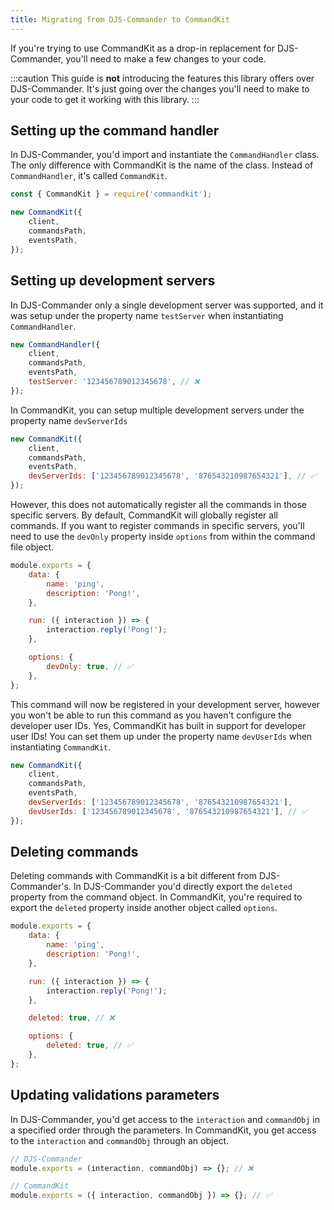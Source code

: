 ```yaml
---
title: Migrating from DJS-Commander to CommandKit
---
```


<ViewTransitions fallback="swap" />

If you're trying to use CommandKit as a drop-in replacement for DJS-Commander, you'll need to make a few changes to your code.

:::caution
This guide is **not** introducing the features this library offers over DJS-Commander. It's just going over the changes you'll need to make to your code to get it working with this library.
:::

## Setting up the command handler

In DJS-Commander, you'd import and instantiate the `CommandHandler` class. The only difference with CommandKit is the name of the class. Instead of `CommandHandler`, it's called `CommandKit`.

```js
const { CommandKit } = require('commandkit');

new CommandKit({
    client,
    commandsPath,
    eventsPath,
});
```

## Setting up development servers

In DJS-Commander only a single development server was supported, and it was setup under the property name `testServer` when instantiating `CommandHandler`.

```js
new CommandHandler({
    client,
    commandsPath,
    eventsPath,
    testServer: '123456789012345678', // ❌
});
```

In CommandKit, you can setup multiple development servers under the property name `devServerIds`

```js
new CommandKit({
    client,
    commandsPath,
    eventsPath,
    devServerIds: ['123456789012345678', '876543210987654321'], // ✅
});
```

However, this does not automatically register all the commands in those specific servers. By default, CommandKit will globally register all commands. If you want to register commands in specific servers, you'll need to use the `devOnly` property inside `options` from within the command file object.

```js
module.exports = {
    data: {
        name: 'ping',
        description: 'Pong!',
    },

    run: ({ interaction }) => {
        interaction.reply('Pong!');
    },

    options: {
        devOnly: true, // ✅
    },
};
```

This command will now be registered in your development server, however you won't be able to run this command as you haven't configure the developer user IDs. Yes, CommandKit has built in support for developer user IDs! You can set them up under the property name `devUserIds` when instantiating `CommandKit`.

```js
new CommandKit({
    client,
    commandsPath,
    eventsPath,
    devServerIds: ['123456789012345678', '876543210987654321'],
    devUserIds: ['123456789012345678', '876543210987654321'], // ✅
});
```

## Deleting commands

Deleting commands with CommandKit is a bit different from DJS-Commander's. In DJS-Commander you'd directly export the `deleted` property from the command object. In CommandKit, you're required to export the `deleted` property inside another object called `options`.

```js
module.exports = {
    data: {
        name: 'ping',
        description: 'Pong!',
    },

    run: ({ interaction }) => {
        interaction.reply('Pong!');
    },

    deleted: true, // ❌

    options: {
        deleted: true, // ✅
    },
};
```

## Updating validations parameters

In DJS-Commander, you'd get access to the `interaction` and `commandObj` in a specified order through the parameters. In CommandKit, you get access to the `interaction` and `commandObj` through an object.

```js
// DJS-Commander
module.exports = (interaction, commandObj) => {}; // ❌

// CommandKit
module.exports = ({ interaction, commandObj }) => {}; // ✅
```
